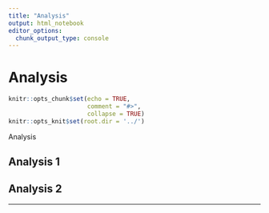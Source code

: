 ---
title: "Analysis"
output: html_notebook
editor_options:
  chunk_output_type: console
---

# Analysis

```{r setup, include=FALSE}
knitr::opts_chunk$set(echo = TRUE,
                      comment = "#>",
                      collapse = TRUE)
knitr::opts_knit$set(root.dir = '../')
```

Analysis

## Analysis 1


## Analysis 2


---
